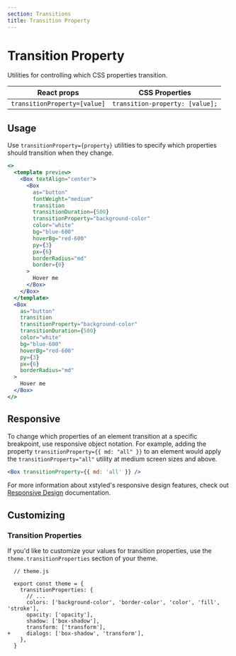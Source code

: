 ```yaml
---
section: Transitions
title: Transition Property
---
```


# Transition Property

Utilities for controlling which CSS properties transition.

| React props                  | CSS Properties                  |
| ---------------------------- | ------------------------------- |
| `transitionProperty=[value]` | `transition-property: [value];` |

## Usage

Use `transitionProperty={property}` utilities to specify which properties should transition when they change.

```jsx preview
<>
  <template preview>
    <Box textAlign="center">
      <Box
        as="button"
        fontWeight="medium"
        transition
        transitionDuration={500}
        transitionProperty="background-color"
        color="white"
        bg="blue-600"
        hoverBg="red-600"
        py={3}
        px={6}
        borderRadius="md"
        border={0}
      >
        Hover me
      </Box>
    </Box>
  </template>
  <Box
    as="button"
    transition
    transitionProperty="background-color"
    transitionDuration={500}
    color="white"
    bg="blue-600"
    hoverBg="red-600"
    py={3}
    px={6}
    borderRadius="md"
  >
    Hover me
  </Box>
</>
```

## Responsive

To change which properties of an element transition at a specific breakpoint, use responsive object notation. For example, adding the property `transitionProperty={{ md: "all" }}` to an element would apply the `transitionProperty="all"` utility at medium screen sizes and above.

```jsx
<Box transitionProperty={{ md: 'all' }} />
```

For more information about xstyled's responsive design features, check out [Responsive Design](@TODO-link) documentation.

## Customizing

### Transition Properties

If you'd like to customize your values for transition properties, use the `theme.transitionProperties` section of your theme.

```diffjs
  // theme.js

  export const theme = {
    transitionProperties: {
      // ...
      colors: ['background-color', 'border-color', 'color', 'fill', 'stroke'],
      opacity: ['opacity'],
      shadow: ['box-shadow'],
      transform: ['transform'],
+     dialogs: ['box-shadow', 'transform'],
    },
  }
```
